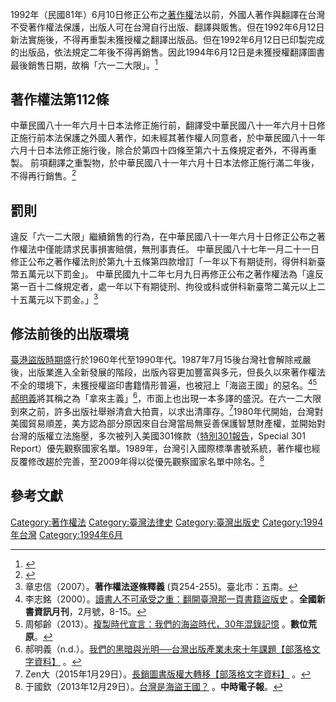 {{citation style|time=2017-03-08T00:34:45+00:00}}
{{DISPLAYTITLE:六一二大限}}

1992年（民國81年）6月10日修正公布之[[著作權|著作權]]法以前，外國人著作與翻譯在台灣不受著作權法保護，出版人可在台灣自行出版、翻譯與販售。但在1992年6月12日新法實施後，不得再重製未獲授權之翻譯出版品。但在1992年6月12日已印製完成的出版品，依法規定二年後不得再銷售。因此1994年6月12日是未獲授權翻譯圖書最後銷售日期，故稱「六一二大限」。<ref>{{cite thesis | author = 李令儀|year=2015年| title=文化與商業的雙重邏輯：台灣圖書出版產業的發展與變遷 | degree=博士 | publisher=國立臺灣大學 | location=臺北市 | url = https://hdl.handle.net/11296/59c6u2}}</ref>

== 著作權法第112條 ==
中華民國八十一年六月十日本法修正施行前，翻譯受中華民國八十一年六月十日修正施行前本法保護之外國人著作，如未經其著作權人同意者，於中華民國八十一年六月十日本法修正施行後，除合於第四十四條至第六十五條規定者外，不得再重製。 
前項翻譯之重製物，於中華民國八十一年六月十日本法修正施行滿二年後，不得再行銷售。<ref>{{Cite web |url=http://law.moj.gov.tw/LawClass/LawSingle.aspx?Pcode=J0070017&FLNO=112 |title=著作權法第112條（民國 105 年 11 月 30 日） |access-date=2017-03-07 |archive-date=2021-12-16 |archive-url=https://web.archive.org/web/20211216153613/https://law.moj.gov.tw/LawClass/LawSingle.aspx?pcode=J0070017&flno=112 }}</ref>

== 罰則 ==
違反「六一二大限」繼續銷售的行為，在中華民國八十一年六月十日修正公布之著作權法中僅能請求民事損害賠償，無刑事責任。
中華民國八十七年一月二十一日修正公布之著作權法則於第九十五條第四款增訂「一年以下有期徒刑，得併科新臺幣五萬元以下罰金」。
中華民國九十二年七月九日再修正公布之著作權法為「違反第一百十二條規定者，處一年以下有期徒刑、拘役或科或併科新臺幣二萬元以上二十五萬元以下罰金。」<ref>章忠信（2007）。'''著作權法逐條釋義''' (頁254-255)。臺北市：五南。</ref>

== 修法前後的出版環境 ==
[[臺港盜版時期|臺港盜版時期]]盛行於1960年代至1990年代。1987年7月15後台灣社會解除戒嚴後，出版業進入全新發展的階段，出版內容更加豐富與多元，但長久以來著作權法不全的環境下，未獲授權盜印書籍情形普遍，也被冠上「海盜王國」的惡名。<ref>李志銘（2000）。[http://isbn.ncl.edu.tw/NCL_ISBNNet/C00_index.php?PHPSESSID=oc7n4h5i6hc7absii8l2b37g20&Pfile=1873&KeepThis=true&TB_iframe=true&width=900&height=650 讀書人不可承受之重：翻開臺灣那一頁書籍盜版史] {{Wayback|url=http://isbn.ncl.edu.tw/NCL_ISBNNet/C00_index.php?PHPSESSID=oc7n4h5i6hc7absii8l2b37g20&Pfile=1873&KeepThis=true&TB_iframe=true&width=900&height=650 |date=20170308045844 }}。'''全國新書資訊月刊'''，2月號，8-15。</ref><ref>周郁齡（2013）。[http://www.digiarts.org.tw/chinese/Article_Content.aspx?n=79F2E0580B85E800&s=48F550BFFCC83B15 複製時代宣言：我們的海盜時代，30年混錄記憶] {{Wayback|url=http://www.digiarts.org.tw/chinese/Article_Content.aspx?n=79F2E0580B85E800&s=48F550BFFCC83B15 |date=20170308044047 }}。'''數位荒原'''。</ref>[[郝明義|郝明義]]將其稱之為「拿來主義」<ref>郝明義（n.d.）。[http://rexhow.com/works/?p=359 我們的黑暗與光明──台灣出版產業未來十年課題【部落格文字資料】] {{Wayback|url=http://rexhow.com/works/?p=359 |date=20170308044745 }}。</ref>，市面上也出現一本多譯的盛況。在六一二大限到來之前，許多出版社舉辦清倉大拍賣，以求出清庫存。<ref>Zen大（2015年1月29日）。[http://mypaper.pchome.com.tw/zen/post/1335383179 長銷圖書版權大轉移【部落格文字資料】 ] {{Wayback|url=http://mypaper.pchome.com.tw/zen/post/1335383179 |date=20170329140942 }}。</ref>1980年代開始，台灣對美國貿易順差，美方認為部分原因來自台灣當局無妥善保護智慧財產權，並開始對台灣的版權立法施壓，多次被列入美國301條款（[[特別301報告|特別301報告]]，Special 301 Report）優先觀察國家名單。1989年，台灣引入國際標準書號系統，著作權也經反覆修改趨於完善，至2009年得以從優先觀察國家名單中除名。<ref>于國欽（2013年12月29日）。[http://www.chinatimes.com/newspapers/20131229000166-260209 台灣是海盜王國？] {{Wayback|url=http://www.chinatimes.com/newspapers/20131229000166-260209 |date=20170312041423 }}。'''中時電子報'''。</ref>

== 參考文獻 ==
[[Category:著作權法|Category:著作權法]]
[[Category:臺灣法律史|Category:臺灣法律史]]
[[Category:臺灣出版史|Category:臺灣出版史]]
[[Category:1994年台灣|Category:1994年台灣]]
[[Category:1994年6月|Category:1994年6月]]